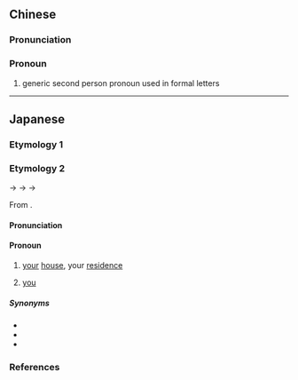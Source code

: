 ==Chinese==
{{zh-forms|s=贵方}}

===Pronunciation===
{{zh-pron
|m=guìfāng
|c=gwai3 fong1
|cat=pron
}}

===Pronoun===
{{head|zh|pronoun}}

# generic second person pronoun used in formal letters

----

==Japanese==

===Etymology 1===
{{ja-kanjitab|yomi=juku|sort=あなた}}
{{ja-see|あなた}}

===Etymology 2===
{{ja-kanjitab|yomi=o|き|ほう}}

{{IPAchar|/kipau/}} → {{IPAchar|/kifau/}} → {{IPAchar|/kifɔː/}} → {{IPAchar|/kihoː/}}

From {{bor|ja|ltc|sort=きほう|-}} {{ltc-l|貴方|id=1,2|noble, superior + side, place, direction}}.

====Pronunciation====
{{ja-pron|yomi=o|きほう|acc=2|acc_ref=DJR|acc2=1|acc2_ref=DJR}}

====Pronoun====
{{ja-pos|pronoun|きほう|hhira=きはう}}

# {{lb|ja|sort=きほう|respectful}} [[your]] [[house]], your [[residence]]
# {{lb|ja|sort=きほう|respectful|men's speech}} [[you]] {{gloss|used to address someone of equal social footing}}

=====Synonyms=====
* {{ja-r|貴公|きこう}}
* {{ja-r|貴殿|きでん}}
* {{ja-r|貴君|きくん}}

===References===
<references/>